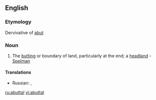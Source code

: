 ==English==

===Etymology===
Dervivative of [[abut]]

===Noun===
{{en-noun}}

# The [[butting]] or boundary of land, particularly at the end; a [[headland]] - [[Spelman]]

====Translations====
{{trans-top|boundary of land}}
* Russian: {{t+|ru|межа|f|tr=mežá|sc=Cyrl}}, {{t+|ru|граница|f|tr=graníca|sc=Cyrl}}
{{trans-mid}}
{{trans-bottom}}

[[ru:abuttal]]
[[vi:abuttal]]